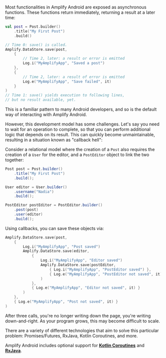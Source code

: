 Most functionalities in Amplify Android are exposed as asynchronous functions. These functions return immediately, returning a result at a later time:

```kotlin
val post = Post.builder()
    .title("My First Post")
    .build()

// Time 0: save() is called.
Amplify.DataStore.save(post,
    {
        // Time 2, later: a result or error is emitted
        Log.i("MyAmplifyApp", "Saved a post")
    },
    {
        // Time 2, later: a result of error is emitted
        Log.e("MyAmplifyApp", "Save failed", it)
    }
)
// Time 1: save() yields execution to following lines,
// but no result available, yet.

```

This is a familiar pattern to many Android developers, and so is the default way of interacting with Amplify Android.

However, this development model has some challenges. Let's say you need to wait for an operation to complete, so that you can perform additional logic that depends on its result. This can quickly become unmaintainable, resulting in a situation known as "callback hell":

Consider a relational model where the creation of a `Post` also requires the creation of a `User` for the editor, and a `PostEditor` object to link the two together:

```java
Post post = Post.builder()
    .title("My First Post")
    .build();

User editor = User.builder()
    .username("Nadia")
    .build();

PostEditor postEditor = PostEditor.builder()
    .post(post)
    .user(editor)
    .build();
```

Using callbacks, you can save these objects via:

```kotlin
Amplify.DataStore.save(post,
    {
        Log.i("MyAmplifyApp", "Post saved")
        Amplify.DataStore.save(editor,
            {
                Log.i("MyAmplifyApp", "Editor saved")
                Amplify.DataStore.save(postEditor,
                    { Log.i("MyAmplifyApp", "PostEditor saved") },
                    { Log.e("MyAmplifyApp", "PostEditor not saved", it) }
                )
            },
            { Log.e("MyAmplifyApp", "Editor not saved", it) }
        )
    },
    { Log.e("MyAmplifyApp", "Post not saved", it) }
)
```

After three calls, you're no longer writing down the page, you're writing down-and-right. As your program grows, this may become difficult to scale.

There are a variety of different technologies that aim to solve this particular problem: Promises/Futures, RxJava, Kotlin Coroutines, and more.

Amplify Android includes optional support for **[Kotlin Coroutines](/gen1/[platform]/prev/start/project-setup/kotlin-coroutines/)** and **[RxJava](/gen1/[platform]/prev/start/project-setup/rxjava/)**.
